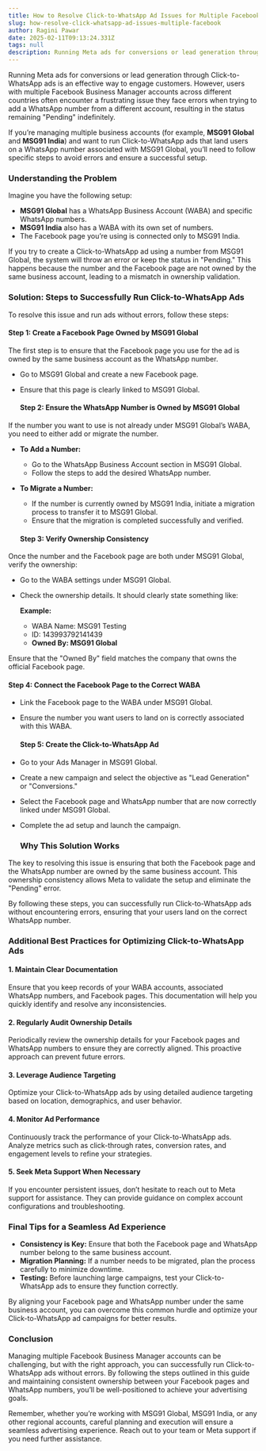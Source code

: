 ```yaml
---
title: How to Resolve Click-to-WhatsApp Ad Issues for Multiple Facebook Business Manager Accounts
slug: how-resolve-click-whatsapp-ad-issues-multiple-facebook
author: Ragini Pawar
date: 2025-02-11T09:13:24.331Z
tags: null
description: Running Meta ads for conversions or lead generation through Click-to-WhatsApp ads is an effective way to engage customers. However, users with multiple Facebook Business Manager accounts across different countries often encounter a frustrating issue they face errors when trying to add a WhatsApp number from a different account, resulting in the status remaining "Pending" indefinitely.
---
```

Running Meta ads for conversions or lead generation through Click-to-WhatsApp ads is an effective way to engage customers. However, users with multiple Facebook Business Manager accounts across different countries often encounter a frustrating issue they face errors when trying to add a WhatsApp number from a different account, resulting in the status remaining "Pending" indefinitely.

If you’re managing multiple business accounts (for example, **MSG91 Global** and **MSG91 India**) and want to run Click-to-WhatsApp ads that land users on a WhatsApp number associated with MSG91 Global, you’ll need to follow specific steps to avoid errors and ensure a successful setup.

### **Understanding the Problem**

Imagine you have the following setup:

* **MSG91 Global** has a WhatsApp Business Account (WABA) and specific WhatsApp numbers.  
* **MSG91 India** also has a WABA with its own set of numbers.  
* The Facebook page you’re using is connected only to MSG91 India.

If you try to create a Click-to-WhatsApp ad using a number from MSG91 Global, the system will throw an error or keep the status in "Pending." This happens because the number and the Facebook page are not owned by the same business account, leading to a mismatch in ownership validation.

### **Solution: Steps to Successfully Run Click-to-WhatsApp Ads**

To resolve this issue and run ads without errors, follow these steps:

#### **Step 1: Create a Facebook Page Owned by MSG91 Global**

The first step is to ensure that the Facebook page you use for the ad is owned by the same business account as the WhatsApp number.

* Go to MSG91 Global and create a new Facebook page.  
* Ensure that this page is clearly linked to MSG91 Global.

  #### **Step 2: Ensure the WhatsApp Number is Owned by MSG91 Global**

If the number you want to use is not already under MSG91 Global’s WABA, you need to either add or migrate the number.

* **To Add a Number:**

  * Go to the WhatsApp Business Account section in MSG91 Global.  
  * Follow the steps to add the desired WhatsApp number.  
* **To Migrate a Number:**

  * If the number is currently owned by MSG91 India, initiate a migration process to transfer it to MSG91 Global.  
  * Ensure that the migration is completed successfully and verified.

  #### **Step 3: Verify Ownership Consistency**

Once the number and the Facebook page are both under MSG91 Global, verify the ownership:

* Go to the WABA settings under MSG91 Global.

* Check the ownership details. It should clearly state something like:

   **Example:**

  * WABA Name: MSG91 Testing  
  * ID: 143993792141439  
  * **Owned By: MSG91 Global**

Ensure that the "Owned By" field matches the company that owns the official Facebook page.

#### **Step 4: Connect the Facebook Page to the Correct WABA**

* Link the Facebook page to the WABA under MSG91 Global.  
* Ensure the number you want users to land on is correctly associated with this WABA.

  #### **Step 5: Create the Click-to-WhatsApp Ad**

* Go to your Ads Manager in MSG91 Global.  
* Create a new campaign and select the objective as "Lead Generation" or "Conversions."  
* Select the Facebook page and WhatsApp number that are now correctly linked under MSG91 Global.  
* Complete the ad setup and launch the campaign.

  ### **Why This Solution Works**

The key to resolving this issue is ensuring that both the Facebook page and the WhatsApp number are owned by the same business account. This ownership consistency allows Meta to validate the setup and eliminate the "Pending" error.

By following these steps, you can successfully run Click-to-WhatsApp ads without encountering errors, ensuring that your users land on the correct WhatsApp number.

### **Additional Best Practices for Optimizing Click-to-WhatsApp Ads**

#### **1\. Maintain Clear Documentation**

Ensure that you keep records of your WABA accounts, associated WhatsApp numbers, and Facebook pages. This documentation will help you quickly identify and resolve any inconsistencies.

#### **2\. Regularly Audit Ownership Details**

Periodically review the ownership details for your Facebook pages and WhatsApp numbers to ensure they are correctly aligned. This proactive approach can prevent future errors.

#### **3\. Leverage Audience Targeting**

Optimize your Click-to-WhatsApp ads by using detailed audience targeting based on location, demographics, and user behavior.

#### **4\. Monitor Ad Performance**

Continuously track the performance of your Click-to-WhatsApp ads. Analyze metrics such as click-through rates, conversion rates, and engagement levels to refine your strategies.

#### **5\. Seek Meta Support When Necessary**

If you encounter persistent issues, don’t hesitate to reach out to Meta support for assistance. They can provide guidance on complex account configurations and troubleshooting.

### **Final Tips for a Seamless Ad Experience**

* **Consistency is Key:** Ensure that both the Facebook page and WhatsApp number belong to the same business account.  
* **Migration Planning:** If a number needs to be migrated, plan the process carefully to minimize downtime.  
* **Testing:** Before launching large campaigns, test your Click-to-WhatsApp ads to ensure they function correctly.

By aligning your Facebook page and WhatsApp number under the same business account, you can overcome this common hurdle and optimize your Click-to-WhatsApp ad campaigns for better results.

### **Conclusion**

Managing multiple Facebook Business Manager accounts can be challenging, but with the right approach, you can successfully run Click-to-WhatsApp ads without errors. By following the steps outlined in this guide and maintaining consistent ownership between your Facebook pages and WhatsApp numbers, you’ll be well-positioned to achieve your advertising goals.

Remember, whether you’re working with MSG91 Global, MSG91 India, or any other regional accounts, careful planning and execution will ensure a seamless advertising experience. Reach out to your team or Meta support if you need further assistance.